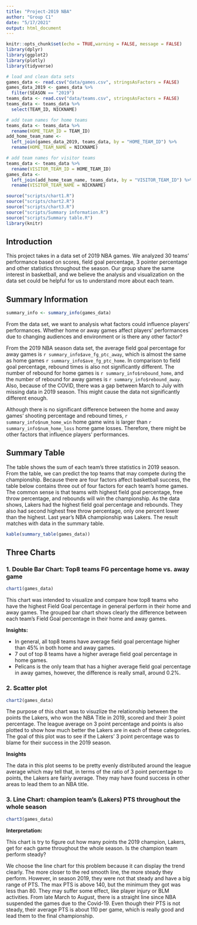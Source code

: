 ```yaml
---
title: "Project-2019 NBA"
author: "Group C1"
date: "5/17/2021"
output: html_document
---
```


```r
knitr::opts_chunk$set(echo = TRUE,warning = FALSE, message = FALSE)
library(dplyr)
library(ggplot2)
library(plotly)
library(tidyverse)
```

``` r
# load and clean data sets
games_data <- read.csv("data/games.csv", stringsAsFactors = FALSE)
games_data_2019 <- games_data %>%
  filter(SEASON == "2019")
teams_data <- read.csv("data/teams.csv", stringsAsFactors = FALSE)
teams_data <- teams_data %>%
  select(TEAM_ID, NICKNAME)

# add team names for home teams
teams_data <- teams_data %>%
  rename(HOME_TEAM_ID = TEAM_ID)
add_home_team_name <-
  left_join(games_data_2019, teams_data, by = "HOME_TEAM_ID") %>%
  rename(HOME_TEAM_NAME = NICKNAME)

# add team names for visitor teams
teams_data <- teams_data %>%
  rename(VISITOR_TEAM_ID = HOME_TEAM_ID)
games_data <-
  left_join(add_home_team_name, teams_data, by = "VISITOR_TEAM_ID") %>%
  rename(VISITOR_TEAM_NAME = NICKNAME)
```

```r
source("scripts/chart1.R")
source("scripts/chart2.R")
source("scripts/chart3.R")
source("scripts/Summary information.R")
source("scripts/Summary table.R")
library(knitr)
```

## Introduction
This project takes in a data set of 2019 NBA games. We analyzed 30 teams' performance based on scores, field goal percentage, 3 pointer percentage and other statistics throughout the season. Our group share the same interest in basketball, and we believe the analysis and visualization on the data set could be helpful for us to understand more about each team.

## Summary Information
``` r
summary_info <- summary_info(games_data)
```
From the data set, we want to analysis what factors could influence players' performances. Whether home or away games affect players' performances due to changing audiences and environment or is there any other factor? 

From the 2019 NBA season data set, the average field goal percentage for away games is `r summary_info$ave_fg_ptc_away`, which is almost the same as home games `r summary_info$ave_fg_ptc_home`. In comparison to field goal percentage, rebound times is also not significantly different. The number of rebound for home games is `r summary_info$rebound_home`, and the number of rebound for away games is `r summary_info$rebound_away`. Also, because of the COVID, there was a gap between March to July with missing data in 2019 season. This might cause the data not significantly different enough. 

Although there is no significant difference between the home and away games' shooting percentage and rebound times, `r summary_info$num_home_win` home game wins is larger than `r summary_info$num_home_loss` home game losses. Therefore, there might be other factors that influence players' performances. 

## Summary Table
The table shows the sum of each team's three statistics in 2019 season. From the table, we can predict the top teams that may compete during the championship. Because there are four factors affect basketball success, the table below contains three out of four factors for each team's home games. The common sense is that teams with highest field goal percentage, free throw percentage, and rebounds will win the championship. As the data shows, Lakers had the highest field goal percentage and rebounds. They also had second highest free throw percentage, only one percent lower than the highest. Last year's NBA championship was Lakers. The result matches with data in the summary table.
``` r
kable(summary_table(games_data))
```

## Three Charts

### 1. Double Bar Chart: Top8 teams FG percentage home vs. away game

``` r
chart1(games_data)
```
This chart was intended to visualize and compare how top8 teams who have the highest Field Goal percentage in general perform in their home and away games. The grouped bar chart shows clearly the difference between each team's Field Goal percentage in their home and away games. 

**Insights:**

* In general, all top8 teams have average field goal percentage higher than 45%
in both home and away games.
* 7 out of top 8 teams have a higher average field goal percentage in home games.
* Pelicans is the only team that has a higher average field goal percentage in
away games, however, the difference is really small, around 0.2%.


### 2. Scatter plot
``` r
chart2(games_data)
```
The purpose of this chart was to visuzlize the relationship between the points the Lakers, who won the NBA Title in 2019, scored and their 3 point percentage. The league average on 3 point percentage and points is also plotted to show how much better the Lakers are in each of these categories. The goal of this plot was to see if the Lakers' 3 point percentage was to blame for their success in the 2019 season.

**Insights**

The data in this plot seems to be pretty evenly distributed around the league average which may tell that, in terms of the ratio of 3 point percentage to points, the Lakers are fairly average. They may have found success in other areas to lead them to an NBA title.

### 3. Line Chart: champion team’s (Lakers) PTS throughout the whole season

``` r
chart3(games_data)
```

**Interpretation:**

This chart is try to figure out how many points the 2019 champion, Lakers, get for each game throughout the whole season. Is the champion team perform steady?

We choose the line chart for this problem because it can display the trend clearly. The more closer to the red smooth line, the more steady they perform. However, in season 2019, they were not that steady and have a big range of PTS. The max PTS is above 140, but the minimum they got was less than 80. They may suffer some effect, like player injury or BLM activities. From late March to August, there is a straight line since NBA suspended the games due to the Covid-19. Even though their PTS is not steady, their average PTS is about 110 per game, which is really good and lead them to the final championship.
